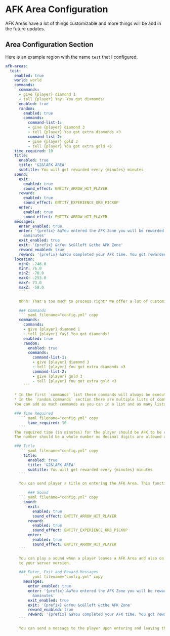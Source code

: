 # AFK Area Configuration

AFK Areas have a lot of things customizable and more things will be add in the future updates.


## Area Configuration Section

Here is an example region with the name `test` that I configured.

```yaml filename="config.yml"  copy
afk-areas:
  test:
    enabled: true
    world: world
    commands:
      commands:
      - give {player} diamond 1
      - tell {player} Yay! You got diamonds!
      enabled: true
      random:
        enabled: true
        commands:
          command-list-1:
          - give {player} diamond 3
          - tell {player} You got extra diamonds <3
          command-list-2:
          - give {player} gold 3
          - tell {player} You got extra gold <3
    time_required: 10
    title:
      enabled: true
      title: '&2&lAFK AREA'
      subtitle: You will get rewarded every {minutes} minutes
    sound:
      exit:
        enabled: true
        sound_effect: ENTITY_ARROW_HIT_PLAYER
      reward:
        enabled: true
        sound_effect: ENTITY_EXPERIENCE_ORB_PICKUP
      enter:
        enabled: true
        sound_effect: ENTITY_ARROW_HIT_PLAYER
    messages:
      enter_enabled: true
      enter: '{prefix} &aYou entered the AFK Zone you will be rewarded every &b{minutes}
        &aminutes'
      exit_enabled: true
      exit: '{prefix} &cYou &c&lleft &cthe AFK Zone'
      reward_enabled: true
      reward: '{prefix} &aYou completed your AFK time. You got rewarded'
    location:
      minX: -246.0
      minY: 76.0
      minZ: -70.0
      maxX: -253.0
      maxY: 73.0
      maxZ: -58.0
      ```

      Uhhh! That's too much to process right? We offer a lot of customization options. Let's explore slowly.

      ### Commands
      ``` yaml filename="config.yml" copy
      commands:
        commands:
        - give {player} diamond 1
        - tell {player} Yay! You got diamonds!
        enabled: true
        random:
          enabled: true
          commands:
            command-list-1:
            - give {player} diamond 3
            - tell {player} You got extra diamonds <3
            command-list-2:
            - give {player} gold 3
            - tell {player} You got extra gold <3
        ```

    * In the first `commands` list these commands will always be executed when a player completes his AFK Time.
    * In the `random.commands` section there are multiple lists of commands through which randomly one list of commands will be excecuted.
    You can add as much commands as you can in a list and as many lists as possible.

    ### Time Required
      ``` yaml filename="config.yml" copy
          time_required: 10
      ```
    The required time (in minutes) for the player should be AFK to be rewarded.
    The number should be a whole number no decimal digits are allowed and minimum 1 minute is required.

    ### Title
      ``` yaml filename="config.yml" copy
        title:
          enabled: true
          title: '&2&lAFK AREA'
          subtitle: You will get rewarded every {minutes} minutes
      ```

      You can send player a title on entering the AFK Area. This function is toggleable and enabled by default by the plugin.

          ### Sound
      ``` yaml filename="config.yml" copy
        sound:
          exit:
            enabled: true
            sound_effect: ENTITY_ARROW_HIT_PLAYER
          reward:
            enabled: true
            sound_effect: ENTITY_EXPERIENCE_ORB_PICKUP
          enter:
            enabled: true
            sound_effect: ENTITY_ARROW_HIT_PLAYER
      ```

      You can play a sound when a player leaves a AFK Area and also on when he completes his AFK Time. All minecraft sounds are suported with respect 
      to your server version.

      ### Enter, Exit and Reward Messages
        ``` yaml filename="config.yml" copy
        messages:
          enter_enabled: true
          enter: '{prefix} &aYou entered the AFK Zone you will be rewarded every &b{minutes}
            &aminutes'
          exit_enabled: true
          exit: '{prefix} &cYou &c&lleft &cthe AFK Zone'
          reward_enabled: true
          reward: '{prefix} &aYou completed your AFK time. You got rewarded'
      ```

      You can send a message to the player upon entering and leaving the AFK region. Both of the messages are togglable


